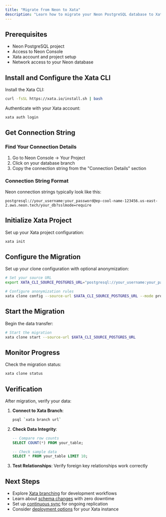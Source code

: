 ```yaml
---
title: "Migrate from Neon to Xata"
description: "Learn how to migrate your Neon PostgreSQL database to Xata using xata clone. Step-by-step instructions for leveraging Neon's branching features."
---
```


## Prerequisites

- Neon PostgreSQL project
- Access to Neon Console
- Xata account and project setup
- Network access to your Neon database

## Install and Configure the Xata CLI

Install the Xata CLI:

```bash
curl -fsSL https://xata.io/install.sh | bash
```

Authenticate with your Xata account:

```bash
xata auth login
```

## Get Connection String

### Find Your Connection Details

1. Go to Neon Console → Your Project
2. Click on your database branch
3. Copy the connection string from the "Connection Details" section

### Connection String Format

Neon connection strings typically look like this:

```
postgresql://your_username:your_password@ep-cool-name-123456.us-east-2.aws.neon.tech/your_db?sslmode=require
```

## Initialize Xata Project

Set up your Xata project configuration:

```bash
xata init
```

## Configure the Migration

Set up your clone configuration with optional anonymization:

```bash
# Set your source URL
export XATA_CLI_SOURCE_POSTGRES_URL="postgresql://your_username:your_password@ep-cool-name-123456.us-east-2.aws.neon.tech/your_db?sslmode=require"

# Configure anonymization rules
xata clone config --source-url $XATA_CLI_SOURCE_POSTGRES_URL --mode prompt
```

## Start the Migration

Begin the data transfer:

```bash
# Start the migration
xata clone start --source-url $XATA_CLI_SOURCE_POSTGRES_URL
```

## Monitor Progress

Check the migration status:

```bash
xata clone status
```

## Verification

After migration, verify your data:

1. **Connect to Xata Branch**:
   ```bash
   psql `xata branch url`
   ```

2. **Check Data Integrity**:
   ```sql
   -- Compare row counts
   SELECT COUNT(*) FROM your_table;
   
   -- Check sample data
   SELECT * FROM your_table LIMIT 10;
   ```

3. **Test Relationships**: Verify foreign key relationships work correctly

## Next Steps

- Explore [Xata branching](/core-concepts/branching) for development workflows
- Learn about [schema changes](/core-concepts/schema-changes) with zero downtime
- Set up [continuous sync](/tutorials/create-staging-replica) for ongoing replication
- Consider [deployment options](/deployment) for your Xata instance 